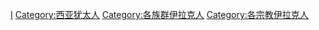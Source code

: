[[Category:各國猶太人|I]]
[[Category:西亚犹太人|Category:西亚犹太人]]
[[Category:各族群伊拉克人|Category:各族群伊拉克人]]
[[Category:各宗教伊拉克人|Category:各宗教伊拉克人]]